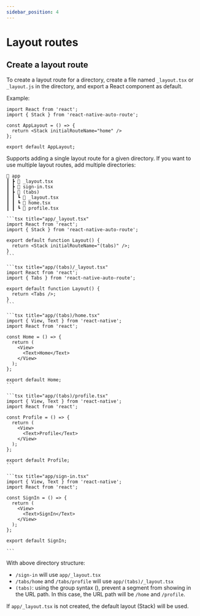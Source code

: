 ```yaml
---
sidebar_position: 4
---
```


# Layout routes

<ReactPlayer playing controls url='/react-native-auto-route/img/create-layout.mp4' />

## Create a layout route

To create a layout route for a directory, create a file named `_layout.tsx` or `_layout.js` in the directory, and export a React component as default.

Example:

```tsx title="app/_layout.tsx"
import React from 'react';
import { Stack } from 'react-native-auto-route';

const AppLayout = () => {
  return <Stack initialRouteName="home" />
};

export default AppLayout;
```

Supports adding a single layout route for a given directory. If you want to use multiple layout routes, add multiple directories:

```
📂 app
┃ ┣ 📜 _layout.tsx
┃ ┣ 📜 sign-in.tsx
┃ ┣ 📂 (tabs)
┃ ┃ ┗ 📜 _layout.tsx
┃ ┃ ┗ 📜 home.tsx
┃ ┃ ┗ 📜 profile.tsx
```

<Tabs>
  <TabItem value='_layout' label='_layout' default>
  
    ```tsx title="app/_layout.tsx"
    import React from 'react';
    import { Stack } from 'react-native-auto-route';

    export default function Layout() {
      return <Stack initialRouteName="(tabs)" />;
    }
    ```
  </TabItem>
  <TabItem value='(tabs)/_layout' label='(tabs)/_layout'>

    ```tsx title="app/(tabs)/_layout.tsx"
    import React from 'react';
    import { Tabs } from 'react-native-auto-route';

    export default function Layout() {
      return <Tabs />;
    }
    ```
  </TabItem>
  <TabItem value='(tabs)/home' label='(tabs)/home'>

    ```tsx title="app/(tabs)/home.tsx"
    import { View, Text } from 'react-native';
    import React from 'react';

    const Home = () => {
      return (
        <View>
          <Text>Home</Text>
        </View>
      );
    };

    export default Home;
    ```
  </TabItem>
  <TabItem value='(tabs)/profile' label='(tabs)/profile'>

    ```tsx title="app/(tabs)/profile.tsx"
    import { View, Text } from 'react-native';
    import React from 'react';

    const Profile = () => {
      return (
        <View>
          <Text>Profile</Text>
        </View>
      );
    };

    export default Profile;
    ```
  </TabItem>
  <TabItem value='sign-in' label='sign-in'>

    ```tsx title="app/sign-in.tsx"
    import { View, Text } from 'react-native';
    import React from 'react';

    const SignIn = () => {
      return (
        <View>
          <Text>SignIn</Text>
        </View>
      );
    };

    export default SignIn;

    ```
  </TabItem>
</Tabs>

With above directory structure:

- `/sign-in` will use `app/_layout.tsx`
- `/tabs/home` and `/tabs/profile` will use `app/(tabs)/_layout.tsx`
- `(tabs)`: using the group syntax (), prevent a segment from showing in the URL path. In this case, the URL path will be `/home` and `/profile`.

If `app/_layout.tsx` is not created, the default layout (Stack) will be used.

